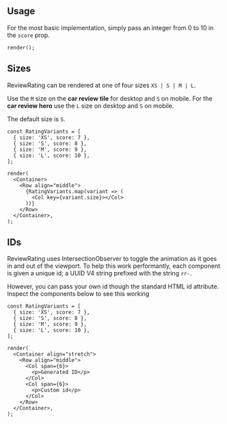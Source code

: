 
## Usage

For the most basic implementation, simply pass an integer from 0 to 10 in the `score` prop.

```tsx live
render();
```

## Sizes

ReviewRating can be rendered at one of four sizes `XS | S | M | L`.

Use the `M` size on the **car review tile** for desktop and `S` on mobile.
For the **car review hero** use the `L` size on desktop and `S` on mobile.

The default size is `S`.

```tsx live
const RatingVariants = [
  { size: 'XS', score: 7 },
  { size: 'S', score: 8 },
  { size: 'M', score: 9 },
  { size: 'L', score: 10 },
];

render(
  <Container>
    <Row align="middle">
      {RatingVariants.map(variant => (
        <Col key={variant.size}></Col>
      ))}
    </Row>
  </Container>,
);
```

## IDs

ReviewRating uses IntersectionObserver to toggle the animation as it goes in and out of the viewport.
To help this work performantly, each component is given a unique id; a UUID V4 string prefixed with the string `rr-`.

However, you can pass your own id though the standard HTML id attribute. Inspect the components below to see this working

```tsx live
const RatingVariants = [
  { size: 'XS', score: 7 },
  { size: 'S', score: 8 },
  { size: 'M', score: 9 },
  { size: 'L', score: 10 },
];

render(
  <Container align="stretch">
    <Row align="middle">
      <Col span={6}>
        <p>Generated ID</p>
      </Col>
      <Col span={6}>
        <p>Custom id</p>
      </Col>
    </Row>
  </Container>,
);
```
